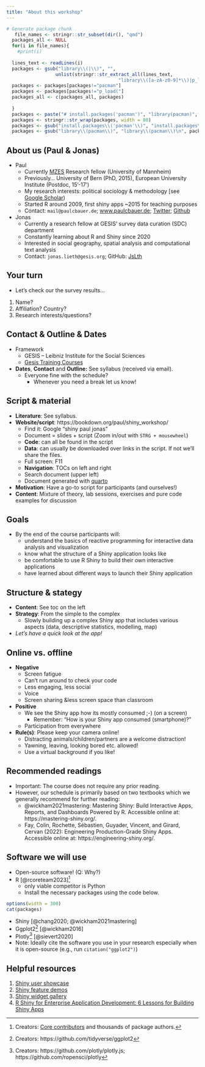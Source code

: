 ```yaml
---
title: "About this workshop"
---
```



```r
# Generate package chunk
   file_names <- stringr::str_subset(dir(), "qmd")
  packages_all <- NULL
  for(i in file_names){
  	#print(i)
  	
  lines_text <- readLines(i) 
  packages <- gsub("library\\(|\\)", "",  
                  unlist(stringr::str_extract_all(lines_text,  
                                         "library\\([a-zA-z0-9]*\\)|p_load\\([a-zA-z0-9]*\\)"))) 
  packages <- packages[packages!="pacman"] 
  packages <- packages[packages!="p_load("] 
  packages_all <- c(packages_all, packages)
  
  }
  packages <- paste("# install.packages('pacman')", "library(pacman)", "p_load('", paste(unique(packages_all), collapse="', '"), "')",sep="") 
  packages <- stringr::str_wrap(packages, width = 80) 
  packages <- gsub("install.packages\\('pacman'\\)", "install.packages\\('pacman'\\)\n", packages) 
  packages <- gsub("library\\(pacman\\)", "library\\(pacman\\)\n", packages)
```







## About us (Paul & Jonas)
- Paul
	- Currently [MZES](https://www.mzes.uni-mannheim.de/d7/en) Research fellow (University of Mannheim)
	- Previously... University of Bern (PhD, 2015), European University Institute (Postdoc, 15'-17')
	- My research interests: political sociology & methodology [see [Google Scholar](https://scholar.google.com/citations?user=hw-b-MkAAAAJ&hl=en&oi=ao))
	- Started R around 2009, first shiny apps ~2015 for teaching purposes
	- Contact: `mail@paulcbauer.de`; [www.paulcbauer.de](https://sites.google.com/paulcbauer.de/web/); [Twitter](https://twitter.com/p_c_bauer); [Github](https://github.com/paulcbauer)
- Jonas
	- Currently a research fellow at GESIS' survey data curation (SDC) department
	- Constantly learning about R and Shiny since 2020
	- Interested in social geography, spatial analysis and computational text analysis
	- Contact: `jonas.lieth@gesis.org`; GitHub: [JsLth](https://github.com/JsLth)





## Your turn

- Let's check our the survey results...

1. Name?
2. Affiliation? Country?
3. Research interests/questions?

<!--
Below take too long for short workshop
4. Previous experience with R?
5. Why are you interested in this
workshop?
-->




## Contact & Outline & Dates

- Framework
  + GESIS – Leibniz Institute for the Social Sciences
  + [Gesis Training Courses](https://training.gesis.org/?site=pOverview&cat=Workshop)
- **Dates**, **Contact** and **Outline:** See syllabus (received via email).
  + Everyone fine with the schedule?
    + Whenever you need a break let us know!




## Script & material {#material}
* **Literature**: See syllabus.
* **Website/script**: https://bookdown.org/paul/shiny_workshop/
	- Find it: Google "shiny paul jonas"
	- Document = slides  + script (Zoom in/out with `STRG + mousewheel`)
	- **Code**: can all be found in the script
	- **Data**: can usually be downloaded over links in the script. If not we'll share the files.
	- Full screen: F11
	- **Navigation**: TOCs on left and right
	- Search document (upper left)
	- Document generated with [quarto](https://quarto.org/)
* **Motivation**: Have a go-to script for participants (and ourselves!)
* **Content**: Mixture of theory, lab sessions, exercises and pure code examples for discussion




## Goals

- By the end of the course participants will:
	- understand the basics of reactive programming for interactive data analysis and visualization
	- know what the structure of a Shiny application looks like
	- be comfortable to use R Shiny to build their own interactive applications
	- have learned about different ways to launch their Shiny application


## Structure & stategy
* **Content**: See toc on the left
* **Strategy**: From the simple to the complex
	- Slowly building up a complex Shiny app that includes various aspects (data, descriptive statistics, modelling, map)
* *Let's have a quick look at the app!*




## Online vs. offline

* **Negative**
    + Screen fatigue
    + Can't run around to check your code
    + Less engaging, less social
    + Voice
    + Screen sharing &less screen space than classroom 
* **Positive**
    + We see the Shiny app how its mostly consumed
    ;-) (on a screen)
        + Remember: "How is your Shiny app consumed (smartphone)?"
    + Participation from everywhere
* **Rule(s)**: Please keep your camera online!
  + Distracting animals/children/partners are a welcome distraction!
  + Yawning, leaving, looking bored etc. allowed!
  + Use a virtual background if you like!
  







  
    
## Recommended readings

- Important: The course does not require any prior reading. 
- However, our schedule is primarily based on two textbooks which we generally recommend for further reading:
	- @wickham2021mastering: Mastering Shiny: Build Interactive Apps, Reports, and Dashboards Powered by R. Accessible online at: https://mastering-shiny.org/. 
	- Fay, Colin, Rochette, Sébastien, Guyader, Vincent, and Girard, Cervan (2022): Engineering Production-Grade Shiny Apps. Accessible online at: https://engineering-shiny.org/.













## Software we will use
- Open-source software! (Q: Why?)
- R [@rcoreteam2023]^[Creators: [Core contributors](https://www.r-project.org/contributors.html)  and thousands of package authors.]
  - only viable competitor is Python
  - Install the necessary packages using the code below.

```r
options(width = 300)
cat(packages)
```

- Shiny [@chang2020; @wickham2021mastering]
- Ggplot2^[Creators: https://github.com/tidyverse/ggplot2] [@wickham2016]
* Plotly^[Creators: https://github.com/plotly/plotly.js; https://github.com/ropensci/plotly] [@sievert2020]
* Note: Ideally cite the software you use in your research especially when it is open-source (e.g., run `citation("ggplot2")`)






## Helpful resources

1. [Shiny user showcase](https://shiny.posit.co/r/gallery/#user-showcase) 
2. [Shiny feature demos](https://shiny.posit.co/r/gallery/#feature-demos)
3. [Shiny widget gallery](https://shiny.posit.co/r/gallery/widgets/widget-gallery/)
4. [R Shiny for Enterprise Application Development: 6 Lessons for Building Shiny Apps](https://appsilon.com/why-you-should-use-r-shiny-for-enterprise-application-development/#anchor-7)

